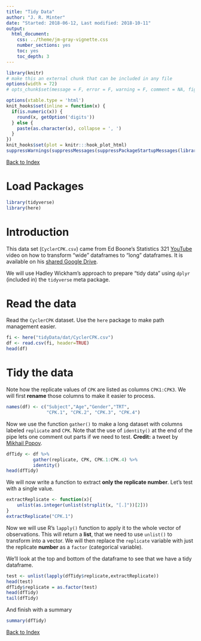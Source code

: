 ```yaml
---
title: "Tidy Data"
author: "J. R. Minter"
date: "Started: 2018-06-12, Last modified: 2018-10-11"
output:
  html_document:
    css: ../theme/jm-gray-vignette.css
    number_sections: yes
    toc: yes
    toc_depth: 3
---
```


```r
library(knitr)
# make this an external chunk that can be included in any file
options(width = 72)
# opts_chunk$set(message = F, error = F, warning = F, comment = NA, fig.align = 'center', dpi = 100, tidy = F, cache.path = '.cache/', fig.path = 'figure/')

options(xtable.type = 'html')
knit_hooks$set(inline = function(x) {
  if(is.numeric(x)) {
    round(x, getOption('digits'))
  } else {
    paste(as.character(x), collapse = ', ')
  }
})
knit_hooks$set(plot = knitr:::hook_plot_html)
suppressWarnings(suppressMessages(suppressPackageStartupMessages(library(tidyverse))))
```
[Back to Index](../README.html)

# Load Packages

```r
library(tidyverse)
library(here)
```

# Introduction

This data set (`CyclerCPK.csv`) came from Ed Boone's Statistics 321
[YouTube](https://www.youtube.com/watch?v=7j294A4dPlw)
video on how to transform "wide" dataframes to "long" dataframes.
It is available on his
[shared Google Drive](https://drive.google.com/drive/folders/0B5AwHsCad1WCdkRJVHNtX296dW8).

We will use Hadley Wickham's approach to prepare "tidy data"
using `dplyr` (included in) the `tidyverse` meta package.

# Read the data

Read the `CyclerCPK` dataset. Use the `here` package to make path
management easier.

```r
fi <- here("tidyData/dat/CyclerCPK.csv")
df <- read.csv(fi, header=TRUE)
head(df)
```

# Tidy the data

Note how the replicate values of `CPK` are listed as columns
`CPK1:CPK3`. We will first **rename** those columns to make it easier
to process.


```r
names(df) <- c("Subject","Age","Gender","TRT",
               "CPK.1", "CPK.2", "CPK.3", "CPK.4")
```

Now we use the function `gather()` to make a long dataset
with columns labeled `replicate` and `CPK`. Note that the use of
`identity()` at the end of the pipe lets one comment out parts
if we need to test. **Credit:** a tweet by 
[Mikhail Popov](https://twitter.com/bearloga/status/1012226410830655488).

```r
dfTidy <- df %>%
          gather(replicate, CPK, CPK.1:CPK.4) %>%
          identity()
head(dfTidy)
```

We will now write a function to extract **only the replicate number**.
Let's test with a single value.

```r
extractReplicate <- function(x){
	unlist(as.integer(unlist(strsplit(x, "[.]"))[2]))
}
extractReplicate("CPK.1")
```

Now we will use R's `lapply()` function to apply it to the whole
vector of observations. This will return a **list**, that we need
to use `unlist()` to transform into a vector. We will then replace
the `replicate` variable with just the replicate **number** as a
`factor` (categorical variable).

We'll look at the top and bottom of the dataframe to see that we have
a tidy dataframe.

```r
test <- unlist(lapply(dfTidy$replicate,extractReplicate))
head(test)
dfTidy$replicate = as.factor(test)
head(dfTidy)
tail(dfTidy)
```

And finish with a summary

```r
summary(dfTidy)
```

[Back to Index](../README.html)
